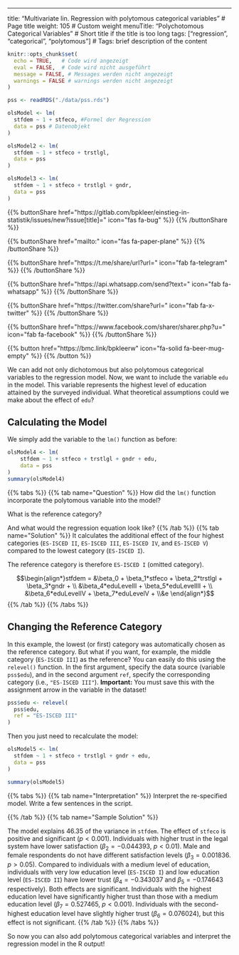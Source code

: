 ---
title: "Multivariate lin. Regression with polytomous categorical variables"  # Page title
weight: 105  # Custom weight
menuTitle: "Polychotomous Categorical Variables" # Short title if the title is too long
tags: ["regression", "categorical", "polytomous"]  # Tags: brief description of the content

```r
knitr::opts_chunk$set(
  echo = TRUE,   # Code wird angezeigt
  eval = FALSE,  # Code wird nicht ausgeführt
  message = FALSE, # Messages werden nicht angezeigt
  warnings = FALSE # warnings werden nicht angezeigt
)

pss <- readRDS("./data/pss.rds")

olsModel <- lm(
  stfdem ~ 1 + stfeco, #Formel der Regression
  data = pss # Datenobjekt
)  

olsModel2 <- lm(
  stfdem ~ 1 + stfeco + trstlgl,   
  data = pss
)      

olsModel3 <- lm(
  stfdem ~ 1 + stfeco + trstlgl + gndr,   
  data = pss
)           
```

{{% buttonShare href=\"https\:\/\/gitlab.com\/bpkleer\/einstieg-in-statistik\/issues\/new?issue[title]=\" icon=\"fas fa-bug\" %}} {{% /buttonShare %}} 

{{% buttonShare href=\"mailto\:\" icon=\"fas fa-paper-plane\" %}} {{% /buttonShare %}}

{{% buttonShare href=\"https\:\/\/t.me\/share\/url?url=\" icon=\"fab fa-telegram\" %}} {{% /buttonShare %}}

{{% buttonShare href=\"https\:\/\/api.whatsapp.com\/send?text=\" icon=\"fab fa-whatsapp\" %}} {{% /buttonShare %}}

{{% buttonShare href=\"https\:\/\/twitter.com\/share?url=\" icon=\"fab fa-x-twitter\" %}} {{% /buttonShare %}}

{{% buttonShare href=\"https\:\/\/www.facebook.com\/sharer\/sharer.php?u=\" icon=\"fab fa-facebook\" %}} {{% /buttonShare %}}

{{% button href=\"https\:\/\/bmc.link\/bpkleerw\" icon=\"fa-solid fa-beer-mug-empty\" %}} {{% /button %}}

We can add not only dichotomous but also polytomous categorical variables to the regression model. Now, we want to include the variable `edu` in the model. This variable represents the highest level of education attained by the surveyed individual. What theoretical assumptions could we make about the effect of `edu`?

## Calculating the Model
We simply add the variable to the `lm()` function as before:
```r
olsModel4 <- lm(
    stfdem ~ 1 + stfeco + trstlgl + gndr + edu,   
    data = pss
)
summary(olsModel4)
```

{{% tabs %}}
{{% tab name=\"Question\" %}}
How did the `lm()` function incorporate the polytomous variable into the model?

What is the reference category?

And what would the regression equation look like?
{{% /tab %}}
{{% tab name=\"Solution\" %}}
It calculates the additional effect of the four highest categories (`ES-ISCED II`, `ES-ISCED III`, `ES-ISCED IV`, and `ES-ISCED V`) compared to the lowest category (`ES-ISCED I`). 

The reference category is therefore `ES-ISCED I` (omitted category).

$$\begin{align*}stfdem = &\beta_0 + \beta_1*stfeco + \beta_2*trstlgl + \beta_3*gndr + \\ &\beta_4*eduLevelII + \beta_5*eduLevelIII + \\ &\beta_6*eduLevelIV + \beta_7*eduLevelV + \\&e \end{align*}$$
{{% /tab %}}
{{% /tabs %}}

## Changing the Reference Category
In this example, the lowest (or first) category was automatically chosen as the reference category. But what if you want, for example, the middle category (`ES-ISCED III`) as the reference? You can easily do this using the `relevel()` function. In the first argument, specify the data source (variable `pss$edu`), and in the second argument `ref`, specify the corresponding category (i.e., `"ES-ISCED III"`). **Important:** You must save this with the assignment arrow in the variable in the dataset!

```r
pss$edu <- relevel(
  pss$edu, 
  ref = "ES-ISCED III"
) 
```

Then you just need to recalculate the model:
```r
olsModel5 <- lm(
  stfdem ~ 1 + stfeco + trstlgl + gndr + edu,
  data = pss
)

summary(olsModel5)
```

{{% tabs %}}
{{% tab name=\"Interpretation\" %}}
Interpret the re-specified model. Write a few sentences in the script.

{{% /tab %}}
{{% tab name=\"Sample Solution\" %}}

The model explains $46.35 %$ of the variance in `stfdem`. The effect of `stfeco` is positive and significant ($p<0.001$). Individuals with higher trust in the legal system have lower satisfaction ($\beta_2 = -0.044393$, $p<0.01$). Male and female respondents do not have different satisfaction levels ($\beta_3 = 0.001836$. $p>0.05$). Compared to individuals with a medium level of education, individuals with very low education level (`ES-ISCED I`) and low education level (`ES-ISCED II`) have lower trust ($\beta_4 = -0.343037$ and $\beta_5 = -0.174643$ respectively). Both effects are significant. Individuals with the highest education level have significantly higher trust than those with a medium education level ($\beta_7 = 0.527465$, $p<0.001$). Individuals with the second-highest education level have slightly higher trust ($\beta_6 = 0.076024$), but this effect is not significant.
{{% /tab %}}
{{% /tabs %}}

So now you can also add polytomous categorical variables and interpret the regression model in the R output!
